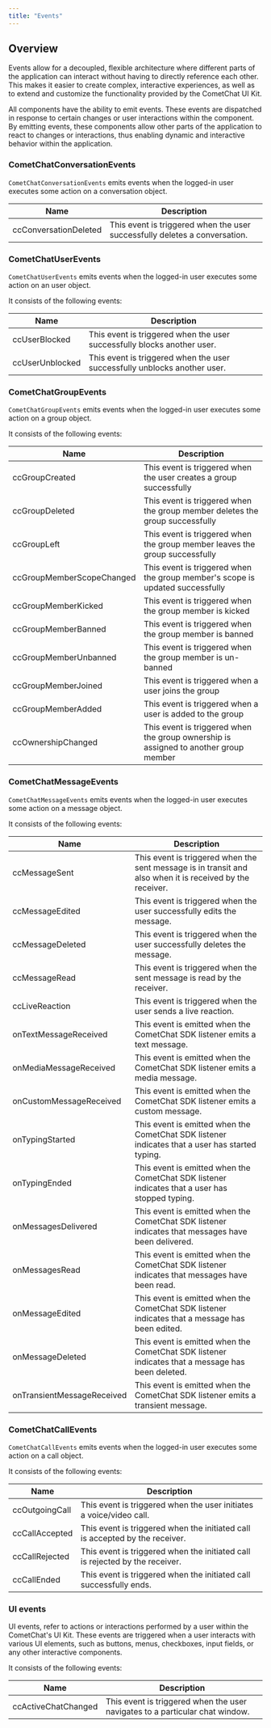 ```yaml
---
title: "Events"
---
```


## Overview

Events allow for a decoupled, flexible architecture where different parts of the application can interact without having to directly reference each other. This makes it easier to create complex, interactive experiences, as well as to extend and customize the functionality provided by the CometChat UI Kit.

All components have the ability to emit events. These events are dispatched in response to certain changes or user interactions within the component. By emitting events, these components allow other parts of the application to react to changes or interactions, thus enabling dynamic and interactive behavior within the application.

### CometChatConversationEvents

`CometChatConversationEvents` emits events when the logged-in user executes some action on a conversation object.

| Name                  | Description                                                                |
| --------------------- | -------------------------------------------------------------------------- |
| ccConversationDeleted | This event is triggered when the user successfully deletes a conversation. |

### CometChatUserEvents

`CometChatUserEvents` emits events when the logged-in user executes some action on an user object.

It consists of the following events:

| Name            | Description                                                               |
| --------------- | ------------------------------------------------------------------------- |
| ccUserBlocked   | This event is triggered when the user successfully blocks another user.   |
| ccUserUnblocked | This event is triggered when the user successfully unblocks another user. |

### CometChatGroupEvents

`CometChatGroupEvents` emits events when the logged-in user executes some action on a group object.

It consists of the following events:

| Name                      | Description                                                                          |
| ------------------------- | ------------------------------------------------------------------------------------ |
| ccGroupCreated            | This event is triggered when the user creates a group successfully                   |
| ccGroupDeleted            | This event is triggered when the group member deletes the group successfully         |
| ccGroupLeft               | This event is triggered when the group member leaves the group successfully          |
| ccGroupMemberScopeChanged | This event is triggered when the group member's scope is updated successfully        |
| ccGroupMemberKicked       | This event is triggered when the group member is kicked                              |
| ccGroupMemberBanned       | This event is triggered when the group member is banned                              |
| ccGroupMemberUnbanned     | This event is triggered when the group member is un-banned                           |
| ccGroupMemberJoined       | This event is triggered when a user joins the group                                  |
| ccGroupMemberAdded        | This event is triggered when a user is added to the group                            |
| ccOwnershipChanged        | This event is triggered when the group ownership is assigned to another group member |

### CometChatMessageEvents

`CometChatMessageEvents` emits events when the logged-in user executes some action on a message object.

It consists of the following events:

| Name                       | Description                                                                                               |
| -------------------------- | --------------------------------------------------------------------------------------------------------- |
| ccMessageSent              | This event is triggered when the sent message is in transit and also when it is received by the receiver. |
| ccMessageEdited            | This event is triggered when the user successfully edits the message.                                     |
| ccMessageDeleted           | This event is triggered when the user successfully deletes the message.                                   |
| ccMessageRead              | This event is triggered when the sent message is read by the receiver.                                    |
| ccLiveReaction             | This event is triggered when the user sends a live reaction.                                              |
| onTextMessageReceived      | This event is emitted when the CometChat SDK listener emits a text message.                               |
| onMediaMessageReceived     | This event is emitted when the CometChat SDK listener emits a media message.                              |
| onCustomMessageReceived    | This event is emitted when the CometChat SDK listener emits a custom message.                             |
| onTypingStarted            | This event is emitted when the CometChat SDK listener indicates that a user has started typing.           |
| onTypingEnded              | This event is emitted when the CometChat SDK listener indicates that a user has stopped typing.           |
| onMessagesDelivered        | This event is emitted when the CometChat SDK listener indicates that messages have been delivered.        |
| onMessagesRead             | This event is emitted when the CometChat SDK listener indicates that messages have been read.             |
| onMessageEdited            | This event is emitted when the CometChat SDK listener indicates that a message has been edited.           |
| onMessageDeleted           | This event is emitted when the CometChat SDK listener indicates that a message has been deleted.          |
| onTransientMessageReceived | This event is emitted when the CometChat SDK listener emits a transient message.                          |

### CometChatCallEvents

`CometChatCallEvents` emits events when the logged-in user executes some action on a call object.

It consists of the following events:

| Name           | Description                                                                  |
| -------------- | ---------------------------------------------------------------------------- |
| ccOutgoingCall | This event is triggered when the user initiates a voice/video call.          |
| ccCallAccepted | This event is triggered when the initiated call is accepted by the receiver. |
| ccCallRejected | This event is triggered when the initiated call is rejected by the receiver. |
| ccCallEnded    | This event is triggered when the initiated call successfully ends.           |

### UI events

UI events, refer to actions or interactions performed by a user within the CometChat's UI Kit. These events are triggered when a user interacts with various UI elements, such as buttons, menus, checkboxes, input fields, or any other interactive components.

It consists of the following events:

| Name                | Description                                                                  |
| ------------------- | ---------------------------------------------------------------------------- |
| ccActiveChatChanged | This event is triggered when the user navigates to a particular chat window. |
